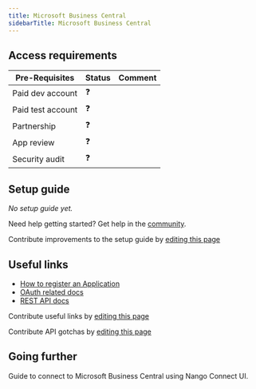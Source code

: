 ```yaml
---
title: Microsoft Business Central
sidebarTitle: Microsoft Business Central
---
```



<Overview />
<PreBuiltTooling />
<PreBuiltUseCases />

## Access requirements
| Pre-Requisites | Status | Comment|
| - | - | - |
| Paid dev account | ❓ |  |
| Paid test account | ❓ |  |
| Partnership | ❓ | |
| App review | ❓ |  |
| Security audit | ❓ | |


## Setup guide

_No setup guide yet._

<Tip>Need help getting started? Get help in the [community](https://nango.dev/slack).</Tip>

<Note>Contribute improvements to the setup guide by [editing this page](https://github.com/nangohq/nango/tree/master/docs-v2/integrations/all/microsoft-business-central.mdx)</Note>


## Useful links

-   [How to register an Application](https://learn.microsoft.com/en-us/dynamics365/business-central/dev-itpro/administration/automation-apis-using-s2s-authentication#task-1-register-a-microsoft-entra-application-for-authentication-to-business-central)
-   [OAuth related docs](https://learn.microsoft.com/en-us/dynamics365/business-central/dev-itpro/administration/automation-apis-using-s2s-authentication)
-   [REST API docs](https://learn.microsoft.com/en-us/dynamics365/business-central/dev-itpro/webservices/api-overview)

<Note>Contribute useful links by [editing this page](https://github.com/nangohq/nango/tree/master/docs-v2/integrations/all/microsoft-business-central.mdx)</Note>

<Note>Contribute API gotchas by [editing this page](https://github.com/nangohq/nango/tree/master/docs-v2/integrations/all/microsoft-business-central.mdx)</Note>

## Going further
<Card title="Connect to Microsoft Business Central" icon="link" href="/integrations/all/microsoft-business-central/connect" horizontal>
  Guide to connect to Microsoft Business Central using Nango Connect UI.
</Card>